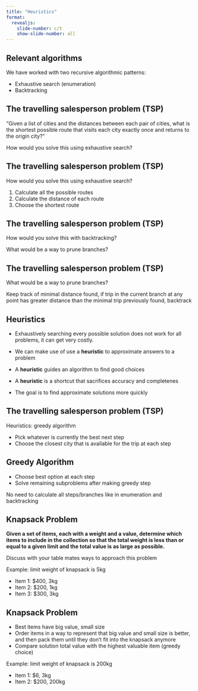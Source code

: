 ```yaml
---
title: "Heuristics"
format:
  revealjs:
    slide-number: c/t
    show-slide-number: all
---
```


## Relevant algorithms

We have worked with two recursive algorithmic patterns:

* Exhaustive search (enumeration)
* Backtracking

## The travelling salesperson problem (TSP)

"Given a list of cities and the distances between each pair of cities, what is the shortest possible route that visits each city exactly once and returns to the origin city?"

How would you solve this using exhaustive search?

## The travelling salesperson problem (TSP)

How would you solve this using exhaustive search?

1. Calculate all the possible routes
1. Calculate the distance of each route 
1. Choose the shortest route

## The travelling salesperson problem (TSP)

How would you solve this with backtracking?

What would be a way to prune branches?

## The travelling salesperson problem (TSP)

What would be a way to prune branches?

Keep track of minimal distance found, if trip in the current branch at any point 
has greater distance than the minimal trip previously found, backtrack

## Heuristics

* Exhaustively searching every possible solution does not work for all problems,
it can get very costly.

* We can make use of use a **heuristic** to approximate answers to a problem 

* A **heuristic**  guides an algorithm to find good choices

* A **heuristic** is a shortcut that sacrifices accuracy and completenes

* The goal is to find approximate solutions more quickly

## The travelling salesperson problem (TSP)

Heuristics: greedy algorithm

* Pick whatever is currently the best next step
* Choose the closest city that is available for the trip at each step

## Greedy Algorithm

* Choose best option at each step
* Solve remaining subproblems after making greedy step

No need to calculate all steps/branches like in enumeration and backtracking

## Knapsack Problem 

**Given a set of items, each with a weight and a value, determine which items to include in the collection so that the total weight is less than or equal to a given limit and the total value is as large as possible.**

Discuss with your table mates ways to approach this problem

Example: limit weight of knapsack is 5kg

* Item 1: $400, 3kg
* Item 2: $200, 1kg
* Item 3: $300, 3kg

## Knapsack Problem 

* Best items have big value, small size
* Order items in a way to represent that big value and small size is better, and then pack them until they don't fit into the knapsack anymore
* Compare solution total value with the highest valuable item (greedy choice)

Example: limit weight of knapsack is 200kg

* Item 1: $6, 3kg
* Item 2: $200, 200kg


